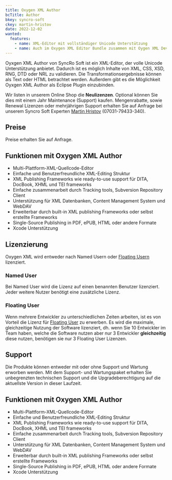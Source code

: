```yaml
---
title: Oxygen XML Author
bcTitle: Author
bkey: syncro-soft
ckey: martin-hristov
date: 2022-12-02
wanted:
  features:
    - name: XML-Editor mit vollständiger Unicode Unterstützung
    - name: Auch im Oxygen XML Editor Bundle zusammen mit Oygen XML Developer verfügbar
---
```




<Intro>

Oyxgen XML Author von SyncRo Soft ist ein XML-Editor, der volle Unicode Unterstützung anbietet. Dadurch ist es möglich Inhalte von XML, CSS, XSD, RNG, DTD oder NRL zu validieren. Die Transformationsergebnisse können als Text oder HTML betrachtet werden. Außerdem gibt es die Möglichkeit Oyxgen XML Author als Eclipse Plugin einzubinden.

</Intro>

<TOC />



<Info>

Wir listen in unserem Online Shop die **Neulizenzen**. Optional können Sie dies mit einem Jahr Maintenance (Support) kaufen. Mengenrabatte, sowie Renewal Lizenzen oder mehrjährigen Support erhalten Sie auf Anfrage bei unserem Syncro Soft Experten [Martin Hristov](mailto:martin.hristov@software-express.de/) (07031-79433-340).


</Info>


## Preise

<Info>

Preise erhalten Sie auf Anfrage.

</Info>

## Funktionen mit Oxygen XML Author


 - Multi-Plattform-XML-Quellcode-Editor
 - Einfache und Benutzerfreundliche XML-Editing Struktur
 - XML Publishing Frameworks wie ready-to-use support für DITA, DocBook, XHML und TEI frameworks
 - Einfache zusammenarbeit durch Tracking tools, Subversion Repository Client
 - Unterstützung für XML Datenbanken, Content Management System und WebDAV
 - Erweiterbar durch built-in XML publishing Frameworks oder selbst erstellte Frameworks
 - Single-Source Publishing in PDF, ePUB, HTML oder andere Formate
 - Xcode Unterstützung


## Lizenzierung

Oxygen XML wird entweder nach Named Usern oder [Floating Usern](/glossar/floating-user/) lizenziert.


### Named User

Bei Named User wird die Lizenz auf einen benannten Benutzer lizenziert. Jeder weitere Nutzer benötigt eine zusätzliche Lizenz.


### Floating User

Wenn mehrere Entwickler zu unterschiedlichen Zeiten arbeiten, ist es von Vorteil die Lizenz für [Floating User](/glossar/floating-user/) zu erwerben. Es wird die maximale, gleichzeitige Nutzung der Software lizenziert, dh. wenn Sie 10 Entwickler im Team haben, welche die Software nutzen aber nur 3 Entwickler **gleichzeitig** diese nutzen, benötigen sie nur 3 Floating User Lizenzen.


## Support

Die Produkte können entweder mit oder ohne Support und Wartung erworben werden. Mit dem Support- und Wartungspaket erhalten Sie unbegrenzten technischen Support und die Upgradeberechtigung auf die aktuellste Version in dieser Laufzeit.

## Funktionen mit Oxygen XML Author


 - Multi-Plattform-XML-Quellcode-Editor
 - Einfache und Benutzerfreundliche XML-Editing Struktur
 - XML Publishing Frameworks wie ready-to-use support für DITA, DocBook, XHML und TEI frameworks
 - Einfache zusammenarbeit durch Tracking tools, Subversion Repository Client
 - Unterstützung für XML Datenbanken, Content Management System und WebDAV
 - Erweiterbar durch built-in XML publishing Frameworks oder selbst erstellte Frameworks
 - Single-Source Publishing in PDF, ePUB, HTML oder andere Formate
 - Xcode Unterstützung
